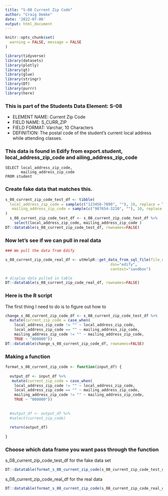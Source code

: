 ```yaml
---
title: "S-08 Current Zip Code"
author: "Craig Demke"
date: '2022-07-06'
output: html_document
---
```


```r
knitr::opts_chunk$set(
  warning = FALSE, message = FALSE
)
```

```r
library(tidyverse)
library(datasets)
library(plotly)
library(gt)
library(glue)
library(stringr)
library(DT)
library(purrr)
library(here)
```
### This is part of the Students Data Element: S-08 
* ELEMENT NAME: Current Zip Code 
* FIELD NAME: S_CURR_ZIP 
* FIELD FORMAT: Varchar, 10 Characters 
* DEFINITION: The postal code of the student's current local address while attending classes. 


### This data is found in Edify from export.student, local_address_zip_code and ailing_address_zip_code
```{}
SELECT local_address_zip_code,
       mailing_address_zip_code
FROM student
```


### Create fake data that matches this.

```r
s_08_current_zip_code_test_df <- tibble(
  local_address_zip_code = sample(c("123456-7890", ""), 10, replace = TRUE),
   mailing_address_zip_code = sample(c("987654-3210", ""), 10, replace = TRUE)
)
  s_08_current_zip_code_test_df <- s_08_current_zip_code_test_df %>% 
    select(local_address_zip_code, mailing_address_zip_code )
DT::datatable(s_08_current_zip_code_test_df, rownames=FALSE)
```

### Now let's see if we can pull in real data

```r
### We pull the data from Edify

s_08_current_zip_code_real_df <- utHelpR::get_data_from_sql_file(file_name="s_08.sql",
                                               dsn="edify",
                                               context="sandbox")

# display data pulled in table
DT::datatable(s_08_current_zip_code_real_df, rownames=FALSE)
```


### Here is the R script

The first thing I need to do is to figure out how to

```r
change_s_08_current_zip_code_df <- s_08_current_zip_code_test_df %>%
  mutate(current_zip_code = case_when(
    local_address_zip_code != "" ~ local_address_zip_code,
    local_address_zip_code == "" ~ mailing_address_zip_code,
    mailing_address_zip_code != "" ~ mailing_address_zip_code, 
    TRUE ~ "000000"))
DT::datatable(change_s_08_current_zip_code_df, rownames=FALSE)
```

### Making a function

```r
format_s_08_current_zip_code <- function(input_df) {
  
  output_df <- input_df %>%  
   mutate(current_zip_code = case_when(
    local_address_zip_code != "" ~ local_address_zip_code,
    local_address_zip_code == "" ~ mailing_address_zip_code,
    mailing_address_zip_code != "" ~ mailing_address_zip_code, 
    TRUE ~ "000000"))
                                    
  
  #output_df <- output_df %>% 
  #select(current_zip_code)
  
  return(output_df)
  
}
```
### Choose which data frame you want pass through the function 

s_08_current_zip_code_test_df for the fake data set
```r
DT::datatable(format_s_08_current_zip_code(s_08_current_zip_code_test_df), rownames=FALSE)
```

s_08_current_zip_code_real_df for the real data
```r
DT::datatable(format_s_08_current_zip_code(s_08_current_zip_code_real_df), rownames=FALSE)
```
